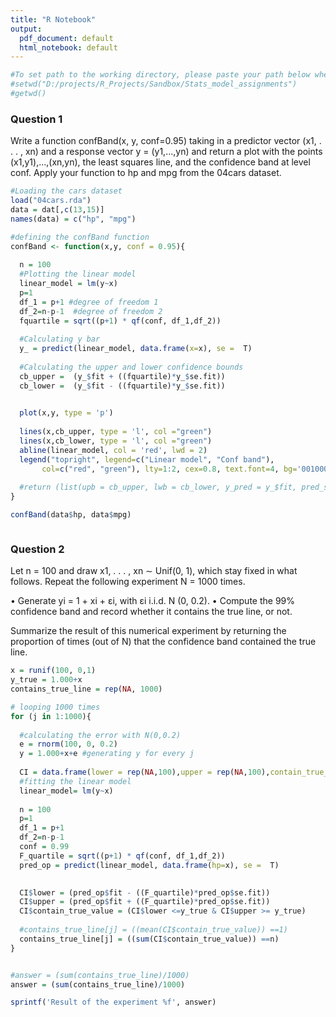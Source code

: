 ```yaml
---
title: "R Notebook"
output:
  pdf_document: default
  html_notebook: default
---
```


```r
#To set path to the working directory, please paste your path below where 04cars.rda dataset is located and uncomment the code below
#setwd("D:/projects/R_Projects/Sandbox/Stats_model_assignments") 
#getwd()
```

### Question 1

Write a function confBand(x, y, conf=0.95) taking in a predictor vector (x1, . . . , xn) and a response vector y = (y1,...,yn) and return a plot with the points (x1,y1),...,(xn,yn), the least squares line, and the confidence band at level conf. Apply your function to hp and mpg from the 04cars dataset.

```r
#Loading the cars dataset
load("04cars.rda")
data = dat[,c(13,15)]
names(data) = c("hp", "mpg")

#defining the confBand function
confBand <- function(x,y, conf = 0.95){
  
  n = 100
  #Plotting the linear model
  linear_model = lm(y~x)
  p=1
  df_1 = p+1 #degree of freedom 1
  df_2=n-p-1  #degree of freedom 2
  fquartile = sqrt((p+1) * qf(conf, df_1,df_2))
  
  #Calculating y bar
  y_ = predict(linear_model, data.frame(x=x), se =  T)
  
  #Calculating the upper and lower confidence bounds
  cb_upper =  (y_$fit + ((fquartile)*y_$se.fit))
  cb_lower =  (y_$fit - ((fquartile)*y_$se.fit))
  

  plot(x,y, type = 'p')
  
  lines(x,cb_upper, type = 'l', col ="green")
  lines(x,cb_lower, type = 'l', col ="green")
  abline(linear_model, col = 'red', lwd = 2)
  legend("topright", legend=c("Linear model", "Conf band"),
       col=c("red", "green"), lty=1:2, cex=0.8, text.font=4, bg='001000')
  
  #return (list(upb = cb_upper, lwb = cb_lower, y_pred = y_$fit, pred_se = y_$se.fit, Fvalue = fquartile))
}

confBand(data$hp, data$mpg)



```

### Question 2

Let n = 100 and draw x1, . . . , xn ∼ Unif(0, 1), which stay fixed in what follows. Repeat the following experiment N = 1000 times.

• Generate yi = 1 + xi + εi, with εi i.i.d. N (0, 0.2). • Compute the 99% confidence band and record whether it contains the true line, or not.

Summarize the result of this numerical experiment by returning the proportion of times (out of N) that the confidence band contained the true line.

```r
x = runif(100, 0,1)
y_true = 1.000+x
contains_true_line = rep(NA, 1000)

# looping 1000 times
for (j in 1:1000){
  
  #calculating the error with N(0,0.2)
  e = rnorm(100, 0, 0.2)
  y = 1.000+x+e #generating y for every j
  
  CI = data.frame(lower = rep(NA,100),upper = rep(NA,100),contain_true_value = rep(NA,100))
  #fitting the linear model
  linear_model= lm(y~x)
  
  n = 100
  p=1
  df_1 = p+1
  df_2=n-p-1
  conf = 0.99
  F_quartile = sqrt((p+1) * qf(conf, df_1,df_2))
  pred_op = predict(linear_model, data.frame(hp=x), se =  T)
  

  CI$lower = (pred_op$fit - ((F_quartile)*pred_op$se.fit))
  CI$upper = (pred_op$fit + ((F_quartile)*pred_op$se.fit))
  CI$contain_true_value = (CI$lower <=y_true & CI$upper >= y_true) 
  
  #contains_true_line[j] = ((mean(CI$contain_true_value)) ==1)
  contains_true_line[j] = ((sum(CI$contain_true_value)) ==n)
}


#answer = (sum(contains_true_line)/1000)
answer = (sum(contains_true_line)/1000)

sprintf('Result of the experiment %f', answer)
```
